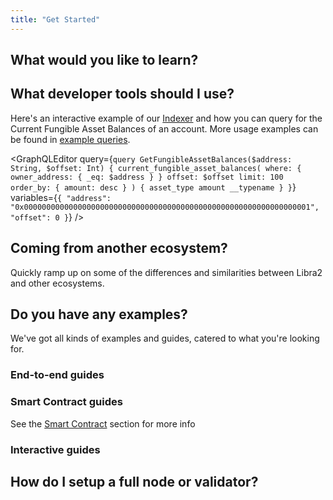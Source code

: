 ```yaml
---
title: "Get Started"
---
```




## What would you like to learn?

<CardGrid>
  <LinkCard href="/build/smart-contracts" title="Smart Contracts" description="Learn how to write smart contracts on Libra2 with the Move programming language." />

  <LinkCard href="/build/indexer" title="Query Data" description="Use the Libra2 Indexer to query for on-chain data efficiently." />

  <LinkCard href="/network/blockchain/blockchain-deep-dive" title="Blockchain Infrastructure" description="Learn the different components of the Libra2 blockchain's infrastructure." />
</CardGrid>

## What developer tools should I use?

<CardGrid>
  <LinkCard href="/build/sdks" title="SDKs" description="Use our TypeScript, Python, Rust, and other SDKs to submit transactions and read on-chain data." />

  <LinkCard href="/build/indexer" title="Indexer" description="Query for on-chain data like account balances, historical transactions, NFTs by account, and more." />

  <LinkCard href="/build/cli" title="CLI" description="Compile and profile Move smart contracts, run a local network, and more with the Libra2 CLI." />
</CardGrid>

Here's an interactive example of our [Indexer](/build/indexer) and how you can query for the Current Fungible Asset Balances of an account. More usage examples can be found in [example queries](/build/indexer/indexer-api/fungible-asset-balances).

<GraphQLEditor
  query={`query GetFungibleAssetBalances($address: String, $offset: Int) {
  current_fungible_asset_balances(
    where: { owner_address: { _eq: $address } }
    offset: $offset
    limit: 100
    order_by: { amount: desc }
  ) {
    asset_type
    amount
    __typename
  }
}`}
  variables={`{
  "address": "0x0000000000000000000000000000000000000000000000000000000000000001",
  "offset": 0
}`}
/>

## Coming from another ecosystem?

Quickly ramp up on some of the differences and similarities between Libra2 and other ecosystems.

<CardGrid>
  <LinkCard href="/build/get-started/ethereum-cheatsheet" title="Ethereum / EVM to Libra2 Cheatsheet" />

  <LinkCard href="/build/get-started/solana-cheatsheet" title="Solana / SVM to Libra2 Cheatsheet" />

  <LinkCard href="/network/blockchain/move#comparison-to-other-vms" title="VM Comparison" />
</CardGrid>

## Do you have any examples?

We've got all kinds of examples and guides, catered to what you're looking for.

### End-to-end guides

<CardGrid>
  <LinkCard href="/build/guides/first-transaction" title="Your First Transaction" description="This tutorial describes how to generate and submit transactions to the Libra2 blockchain, and verify these submitted transactions." />

  <LinkCard href="/build/guides/your-first-nft" title="Your First NFT" description="This tutorial describes how to create and transfer non-fungible assets on the Libra2 blockchain." />

  <LinkCard href="/build/guides/first-fungible-asset" title="Your First Fungible Asset" description="This tutorial introduces how you can compile, deploy, and mint your own fungible asset (FA), named FACoin." />
</CardGrid>

### Smart Contract guides

See the [Smart Contract](/build/smart-contracts) section for more info

<CardGrid>
  <LinkCard href="/build/guides/build-e2e-dapp/1-create-smart-contract" title="Create a Smart Contract" description="This is the first chapter of the tutorial on building an end-to-end dapp on Libra2." />

  <LinkCard href="https://github.com/libra2org/libra2-core/tree/main/libra2-move/move-examples" title="Libra2 Move Examples" description="30+ examples on how to develop Move on Libra2" target="_blank" />

  <LinkCard href="https://github.com/libra2org/libra2-core/tree/main/libra2-move/move-examples/move-tutorial" title="Move Tutorial" description="Covers the basics of programming with Move" target="_blank" />
</CardGrid>

### Interactive guides

<CardGrid>
  <LinkCard href="https://learn.libra2labs.com/en/workshops" title="Libra2 Learn" description="Basic and advanced guides" target="_blank" />

  <LinkCard href="https://movespiders.com" title="Move Spiders" description="Learn about Move with a friendly spider mascot by Move Spiders" target="_blank" />

  <LinkCard href="https://www.libra2shores.com" title="Libra2 Shores" description="Learn about Move with Libra2 Shores" target="_blank" />
</CardGrid>

## How do I setup a full node or validator?

<CardGrid>
  <LinkCard href="/network/nodes/full-node" title="Setup a full node" />

  <LinkCard href="/network/nodes/validator-node" title="Setup a validator" />
</CardGrid>
